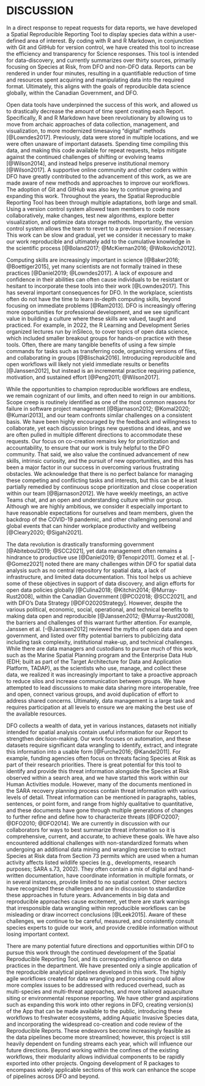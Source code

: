 # DISCUSSION

In a direct response to repeat requests for data reports, we have developed a Spatial Reproducible Reporting Tool to display species data within a user-defined area of interest. By coding with R and R Markdown, in conjunction with Git and GitHub for version control, we have created this tool to increase the efficiency and transparency for Science responses. This tool is intended for data-discovery, and currently summarizes over thirty sources, primarily focusing on Species at Risk, from DFO and non-DFO data. Reports can be rendered in under four minutes, resulting in a quantifiable reduction of time and resources spent acquiring and manipulating data into the required format. Ultimately, this aligns with the goals of reproducible data science globally, within the Canadian Government, and DFO.

Open data tools have underpinned the success of this work, and allowed us to drastically decrease the amount of time spent creating each Report. Specifically, R and R Markdown have been revolutionary by allowing us to move from archaic approaches of data collection, management, and visualization, to more modernized timesaving “digital” methods [@Lowndes2017]. Previously, data were stored in multiple locations, and we were often unaware of important datasets. Spending time compiling this data, and making this code available for repeat requests, helps mitigate against the continued challenges of shifting or evolving teams [@Wilson2014], and instead helps preserve institutional memory [@Wilson2017]. A supportive online community and other coders within DFO have greatly contributed to the advancement of this work, as we are made aware of new methods and approaches to improve our workflows. The adoption of Git and GitHub was also key to continue growing and expanding this work. Throughout the years, the Spatial Reproducible Reporting Tool has been through multiple adaptations, both large and small. Using a version control system allowed team members to code more collaboratively, make changes, test new algorithms, explore better visualization, and optimize data storage methods. Importantly, the version control system allows the team to revert to a previous version if necessary. This work can be slow and gradual, yet we consider it necessary to make our work reproducible and ultimately add to the cumulative knowledge in the scientific process [@Boland2017; @McKiernan2016; @Wolkovich2012].

Computing skills are increasingly important in science [@Baker2016; @Boettiger2015], yet many scientists are not formally trained in these practices [@Daniel2019; @Lowndes2017]. A lack of exposure and confidence in their abilities can often cause individuals to be resistant or hesitant to incorporate these tools into their work [@Lowndes2017]. This has several important consequences for DFO. In the workplace, scientists often do not have the time to learn in-depth computing skills, beyond focusing on immediate problems [@Ram2013]. DFO is increasingly offering more opportunities for professional development, and we see significant value in building a culture where these skills are valued, taught and practiced. For example, in 2022, the R Learning and Development Series organized lectures run by inSileco, to cover topics of open data science, which included smaller breakout groups for hands-on practice with these tools. Often, there are many tangible benefits of using a few simple commands for tasks such as transferring code, organizing versions of files, and collaborating in groups [@Blischak2016]. Introducing reproducible and open workflows will likely not yield immediate results or benefits [@Janssen2012], but instead is an incremental practice requiring patience, motivation, and sustained effort [@Peng2011; @Wilson2017].  

While the opportunities to champion reproducible workflows are endless, we remain cognizant of our limits, and often need to reign in our ambitions. Scope creep is routinely identified as one of the most common reasons for failure in software project management [@Bjarnason2012; @Komal2020; @Kumari2013], and our team confronts similar challenges on a consistent basis. We have been highly encouraged by the feedback and willingness to collaborate, yet each discussion brings new questions and ideas, and we are often pulled in multiple different directions to accommodate these requests. Our focus on co-creation remains key for prioritization and accountability, to ensure that our work is truly helpful to the DFO community. That said, we also value the continued advancement of new skills, intrinsic curiosity, and the pursuit of new opportunities, and this has been a major factor in our success in overcoming various frustrating obstacles. We acknowledge that there is no perfect balance for managing these competing and conflicting tasks and interests, but this can be at least partially remedied by continuous scope prioritization and close cooperation within our team [@Bjarnason2012]. We have weekly meetings, an active Teams chat, and an open and understanding culture within our group. Although we are highly ambitious, we consider it especially important to have reasonable expectations for ourselves and team members, given the backdrop of the COVID-19 pandemic, and other challenging personal and global events that can hinder workplace productivity and wellbeing [@Cleary2020; @Sigahi2021]. 

The data revolution is drastically transforming government [@Abiteboul2019; @SCC2021], yet data management often remains a hindrance to productive use [@Daniel2019; @Tenopir2011]. Gomez et al. [-@Gomez2021] noted there are many challenges within DFO for spatial data analysis such as no central repository for spatial data, a lack of infrastructure, and limited data documentation. This tool helps us achieve some of these objectives in support of data discovery, and align efforts for open data policies globally [@Culina2018; @Kitchin2014; @Murray-Rust2008], within the Canadian Government [@PCO2018; @SCC2021], and with DFO’s Data Strategy [@DFO2020Strategy]. However, despite the various political, economic, social, operational, and technical benefits to making data open and reproducible [@Janssen2012; @Murray-Rust2008], the barriers and challenges of this warrant further attention. For example, Janssen et al. [-@Janssen2012] reviewed the myths of open data and open government, and listed over fifty potential barriers to publicizing data including task complexity, institutional make-up, and technical challenges. While there are data managers and custodians to pursue much of this work, such as the Marine Spatial Planning program and the Enterprise Data Hub (EDH; built as part of the Target Architecture for Data and Application Platform, TADAP), as the scientists who use, manage, and collect these data, we realized it was increasingly important to take a proactive approach to reduce silos and increase communication between groups. We have attempted to lead discussions to make data sharing more interoperable, free and open, connect various groups, and avoid duplication of effort to address shared concerns. Ultimately, data management is a large task and requires participation at all levels to ensure we are making the best use of the available resources. 

DFO collects a wealth of data, yet in various instances, datasets not initially intended for spatial analysis contain useful information for our Report to strengthen decision-making. Our work focuses on automation, and these datasets require significant data wrangling to identify, extract, and integrate this information into a usable form [@Furche2016; @Kandel2011]. For example, funding agencies often focus on threats facing Species at Risk as part of their research priorities. There is great potential for this tool to identify and provide this threat information alongside the Species at Risk observed within a search area, and we have started this work within our Human Activities module. However, many of the documents mentioned in the SARA recovery planning process contain threat information with various levels of detail. Threat information can be mentioned in paragraphs, tables, sentences, or point form, and range from highly qualitative to quantitative, and these documents have gone through multiple generations of changes to further refine and define how to characterize threats [@DFO2007; @DFO2010; @DFO2014]. We are currently in discussion with our collaborators for ways to best summarize threat information so it is comprehensive, current, and accurate, to achieve these goals. We have also encountered additional challenges with non-standardized formats when undergoing an additional data mining and wrangling exercise to extract Species at Risk data from Section 73 permits which are used when a human activity affects listed wildlife species (e.g., developments, research purposes; SARA s.73, 2002). They often contain a mix of digital and hand-written documentation, have coordinate information in multiple formats, or in several instances, provide limited to no spatial context. Other sectors have recognized these challenges and are in discussion to standardize these approaches in future years. Advancements in big data and reproducible approaches cause excitement, yet there are stark warnings that irresponsible data wrangling within reproducible workflows can be misleading or draw incorrect conclusions [@Leek2015]. Aware of these challenges, we continue to be careful, measured, and consistently consult species experts to guide our work, and provide credible information without losing important context.

There are many potential future directions and opportunities within DFO to pursue this work  through the continued development of the Spatial Reproducible Reporting Tool, and its corresponding influence on data practices in the department. We have presented only a single application of the reproducible analytical pipelines developed in this work. The highly agile workflows created for data wrangling and processing could allow more complex issues to be addressed with reduced overhead, such as multi-species and multi-threat approaches, and more tailored aquaculture siting or environmental response reporting. We have other grand aspirations such as expanding this work into other regions in DFO, creating version(s) of the App that can be made available to the public, introducing these workflows to freshwater ecosystems, adding Aquatic Invasive Species data, and incorporating the widespread co-creation and code review of the Reproducible Reports. These endeavors become increasingly feasible as the data pipelines become more streamlined; however, this project is still heavily dependent on funding streams each year, which will influence our future directions. Beyond working within the confines of the existing workflows, their modularity allows individual components to be rapidly exported into other projects. Ongoing development of R packages to encompass widely applicable sections of this work can enhance the scope of pipelines across DFO and beyond. 

\pagebreak